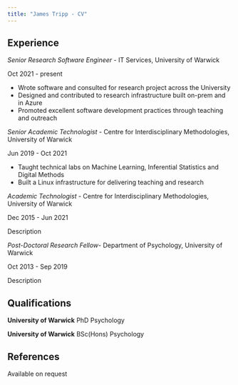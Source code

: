 ```yaml
---
title: "James Tripp - CV"
---
```


## Experience

*Senior Research Software Engineer* - IT Services, University of Warwick

Oct 2021 - present

* Wrote software and consulted for research project across the University
* Designed and contributed to research infrastructure built on-prem and in Azure
* Promoted excellent software development practices through teaching and outreach

*Senior Academic Technologist* - Centre for Interdisciplinary Methodologies, University of Warwick

Jun 2019 - Oct 2021

* Taught technical labs on Machine Learning, Inferential Statistics and Digital Methods
* Built a Linux infrastructure for delivering teaching and research

*Academic Technologist* - Centre for Interdisciplinary Methodologies, University of Warwick

Dec 2015 - Jun 2021

Description

*Post-Doctoral Research Fellow*- Department of Psychology, University of Warwick

Oct 2013 - Sep 2019

Description

## Qualifications

**University of Warwick** PhD Psychology

**University of Warwick** BSc(Hons) Psychology

## References

Available on request
